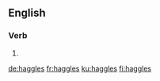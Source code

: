 ==English==

===Verb===
{{head|en|verb form}}

# {{en-third-person singular of|haggle}}

[[de:haggles]]
[[fr:haggles]]
[[ku:haggles]]
[[fi:haggles]]